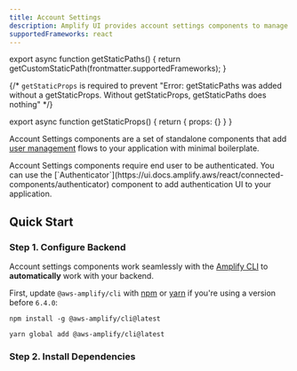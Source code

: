 ```yaml
---
title: Account Settings
description: Amplify UI provides account settings components to manage account settings.
supportedFrameworks: react
---
```




export async function getStaticPaths() {
  return getCustomStaticPath(frontmatter.supportedFrameworks);
}

{/*  `getStaticProps` is required to prevent "Error: getStaticPaths was added without a getStaticProps. Without getStaticProps, getStaticPaths does nothing" */}

export async function getStaticProps() {
  return { props: {} }
}

<DeveloperPreview />

Account Settings components are a set of standalone components that add [user management](https://docs.amplify.aws/lib/auth/manageusers/q/platform/js/) flows to your application with minimal boilerplate.

<Alert variation="warning">
  Account Settings components require end user to be authenticated. You can use the [`Authenticator`](https://ui.docs.amplify.aws/react/connected-components/authenticator) component to add authentication UI to your application.
</Alert>

## Quick Start

### Step 1. Configure Backend

Account settings components work seamlessly with the [Amplify CLI](https://docs.amplify.aws/cli/start/install/)
to **automatically** work with your backend.

First, update `@aws-amplify/cli` with [npm](https://www.npmjs.com/) or [yarn](https://yarnpkg.com/)
if you're using a version before `6.4.0`:

<Tabs>
<TabItem title="npm">

```shell
npm install -g @aws-amplify/cli@latest
```

</TabItem>
<TabItem title="yarn">

```shell
yarn global add @aws-amplify/cli@latest
```

</TabItem>
</Tabs>

### Step 2. Install Dependencies

<InstallScripts />
